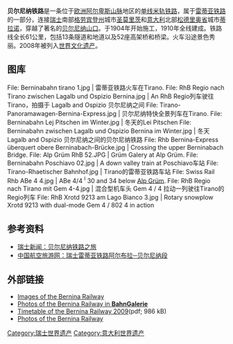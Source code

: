 {{世界文化遗产概要表
| site_img = File:Bernina Express.JPG
| site_img_capt = 行驶在贝尔尼纳铁路上的[[贝尔尼纳快车|贝尔尼纳快车]]
| site_img_width = 200px
| zh_name = 雷蒂亚铁路及阿尔布拉和贝尔尼纳的景致
| en_name = Rhaetian Railway in the Albula / Bernina Landscapes
| fr_name = Chemin de fer rhétique dans les paysages de l’Albula et de la Bernina
| country = {{ITA}} 和 {{SUI}}
| Region = 欧洲和北美地区
| criterion_c = (ii)(iv)
| rg_year = 2008年
| ex_rg_year = 
| remarks = 
| org_url = http://whc.unesco.org/en/list/1276
}}
'''贝尔尼纳铁路'''是一条位于[[欧洲|欧洲]][[阿尔卑斯山脉|阿尔卑斯山脉]]地区的[[单线铁路|单线]][[米轨|米轨]][[铁路|铁路]]，属于[[雷蒂亚铁路|雷蒂亚铁路]]的一部分，连接[[瑞士|瑞士]]南部[[格劳宾登州|格劳宾登州]]城市[[圣莫里茨|圣莫里茨]]和[[意大利|意大利]]北部[[松德里奥省|松德里奥省]]城市[[蒂拉诺|蒂拉诺]]，穿越了著名的[[贝尔尼纳山口|贝尔尼纳山口]]。于1904年开始施工，1910年全线建成。铁路线全长61公里，包括13条隧道和地道以及52座高架桥和桥梁。火车沿途景色秀丽。2008年被列入[[世界文化遗产|世界文化遗产]]。
==图库==

<gallery>
File: Berninabahn tirano 1.jpg | 雷蒂亚铁路火车在Tirano.
File: RhB Regio nach Tirano zwischen Lagalb und Ospizio Bernina.jpg | An RhB Regio列车驶往Tirano，拍摄于 Lagalb and Ospizio 贝尔尼纳之间
File: Tirano-Panoramawagen-Bernina-Express.jpg | 贝尔尼纳特快全景列车在Tirano.
File: Berninabahn Lej Pitschen im Winter.jpg | 冬天的Lei Pitschen 
File: Berninabahn zwischen Lagalb und Ospizio Bernina im Winter.jpg | 冬天Lagalb and Ospizio 贝尔尼纳之间的贝尔尼纳铁路
File: Rhb Bernina-Express überquert obere Berninabach-Brücke.jpg | Crossing the upper Berninabach Bridge.
File: Alp Grüm RhB 52.JPG | Grüm Galery at Alp Grüm.
File: Berninabahn Poschiavo 02.jpg | A down valley train at Poschiavo车站
File: Tirano-Rhaetischer Bahnhof.jpg | Tirano的雷蒂亚铁路车站
File: Swiss Rail Rhb ABe 4 4.jpg | ABe 4/4 <sup>I</sup> 30 and 34 below [[Alp_Grüm_(Rhaetian_Railway_station)|Alp Grüm]].
File: RhB Regio nach Tirano mit Gem 4-4.jpg | 混合型机车头 Gem 4 / 4 拉动一列驶往Tirano的Regio列车
File: RhB Xrotd 9213 am Lago Bianco 3.jpg | Rotary snowplow Xrotd 9213 with dual-mode Gem 4 / 802 4 in action
</gallery>

==参考资料==
* [http://www.swissinfo.ch/chi/detail/content.html?cid=712904 瑞士新闻：贝尔尼纳铁路之旅]{{Wayback|url=http://www.swissinfo.ch/chi/detail/content.html?cid=712904 |date=20190713094251 }}
* [http://yichan.cnair.com/1011/ 中国航空旅游网：瑞士雷蒂亚铁路阿尔布拉─贝尔尼纳段]{{Wayback|url=http://yichan.cnair.com/1011/ |date=20120222084740 }}

==外部链接==
{{Commonscat|Bernina railway|Bernina Railway}}
* [http://www.ebepe.com/html/berninabahn.html Images of the Bernina Railway]{{Wayback|url=http://www.ebepe.com/html/berninabahn.html |date=20110926232851 }}
* [http://www.bahngalerie.de/bahn/rhb Photos of the Bernina Railway in '''BahnGalerie''']{{Wayback|url=http://www.bahngalerie.de/bahn/rhb |date=20110718201612 }}
* [http://www.fahrplanfelder.ch/bav_assets/files/2009/950.pdf Timetable of the Bernina Railway 2009]{{dead link|date=十月 2017 |bot=InternetArchiveBot }}(pdf; 986 kB)
* [http://www.eisenbahnen.at/bilderalben/berninabahn.shtml Photos of the Bernina Railway]{{Wayback|url=http://www.eisenbahnen.at/bilderalben/berninabahn.shtml |date=20110706091620 }}

{{意大利世界遗产|state=collapsed}}
{{瑞士世界遗产|state=collapsed}}

[[Category:瑞士世界遗产|Category:瑞士世界遗产]]
[[Category:意大利世界遗产|Category:意大利世界遗产]]